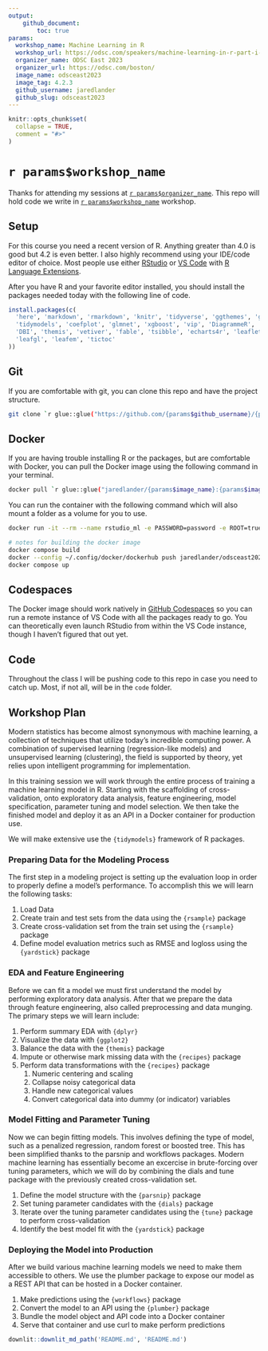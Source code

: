 ```yaml
---
output:
    github_document:
        toc: true
params:
  workshop_name: Machine Learning in R
  workshop_url: https://odsc.com/speakers/machine-learning-in-r-part-i-ii/
  organizer_name: ODSC East 2023
  organizer_url: https://odsc.com/boston/
  image_name: odsceast2023
  image_tag: 4.2.3
  github_username: jaredlander
  github_slug: odsceast2023
---
```


<!-- README.md is generated from README.Rmd. Please edit that file -->

```r
knitr::opts_chunk$set(
  collapse = TRUE,
  comment = "#>"
)
```

# `r params$workshop_name`

<!-- badges: start -->
<!-- badges: end -->

Thanks for attending my sessions at [`r params$organizer_name`](`r params$organizer_url`). This repo will hold code we write in [`r params$workshop_name`](`r params$workshop_url`) workshop.

## Setup

For this course you need a recent version of R. Anything greater than 4.0 is good but 4.2 is even better. I also highly recommend using your IDE/code editor of choice. Most people use either [RStudio](https://www.rstudio.com/products/rstudio/) or [VS Code](https://code.visualstudio.com/) with [R Language Extensions](https://code.visualstudio.com/docs/languages/r).

After you have R and your favorite editor installed, you should install the packages needed today with the following line of code.

```r
install.packages(c(
  'here', 'markdown', 'rmarkdown', 'knitr', 'tidyverse', 'ggthemes', 'ggridges', 
  'tidymodels', 'coefplot', 'glmnet', 'xgboost', 'vip', 'DiagrammeR', 'here', 
  'DBI', 'themis', 'vetiver', 'fable', 'tsibble', 'echarts4r', 'leaflet', 
  'leafgl', 'leafem', 'tictoc'
))
```

## Git

If you are comfortable with git, you can clone this repo and have the project structure.

```sh
git clone `r glue::glue("https://github.com/{params$github_username}/{params$github_slug}.git")`
```


## Docker

If you are having trouble installing R or the packages, but are comfortable with Docker, you can pull the Docker image using the following command in your terminal.

```sh
docker pull `r glue::glue("jaredlander/{params$image_name}:{params$image_tag}")`
```

You can run the container with the following command which will also mount a folder as a volume for you to use.

```sh
docker run -it --rm --name rstudio_ml -e PASSWORD=password -e ROOT=true -p 8787:8787 -v $PWD/workshop:/home/rstudio/workshop  `r glue::glue("jaredlander/{params$image_name}:{params$image_tag}")`
```

```sh
# notes for building the docker image
docker compose build
docker --config ~/.config/docker/dockerhub push jaredlander/odsceast2023:4.2.3
docker compose up
```

## Codespaces

The Docker image should work natively in [GitHub Codespaces](https://github.com/features/codespaces) so you can run a remote instance of VS Code with all the packages ready to go. You can theoretically even launch RStudio from within the VS Code instance, though I haven't figured that out yet.

## Code

Throughout the class I will be pushing code to this repo in case you need to catch up. Most, if not all, will be in the `code` folder.

## Workshop Plan

Modern statistics has become almost synonymous with machine learning, a collection of techniques that utilize today's incredible computing power. A combination of  supervised learning (regression-like models) and unsupervised learning (clustering), the field is supported by theory, yet relies upon intelligent programming for implementation.

In this training session we will work through the entire process of training a machine learning model in R. Starting with the scaffolding of cross-validation, onto exploratory data analysis, feature engineering, model specification, parameter tuning and model selection. We then take the finished model and deploy it as an API in a Docker container for production use.

We will make extensive use the `{tidymodels}` framework of R packages.

### Preparing Data for the Modeling Process

The first step in a modeling project is setting up the evaluation loop in order to properly define a model's performance. To accomplish this we will learn the following tasks:

1. Load Data
1. Create train and test sets from the data using the `{rsample}` package
1. Create cross-validation set from the train set using the `{rsample}` package
1. Define model evaluation metrics such as RMSE and logloss using the `{yardstick}` package

### EDA and Feature Engineering

Before we can fit a model we must first understand the model by performing exploratory data analysis. After that we prepare the data through feature engineering, also called preprocessing and data munging. The primary steps we will learn include:

1. Perform summary EDA with `{dplyr}`
1. Visualize the data with `{ggplot2}`
1. Balance the data with the `{themis}` package
1. Impute or otherwise mark missing data with the `{recipes}` package
1. Perform data transformations with the `{recipes}` package
    1. Numeric centering and scaling
    1. Collapse noisy categorical data
    1. Handle new categorical values
    1. Convert categorical data into dummy (or indicator) variables

### Model Fitting and Parameter Tuning

Now we can begin fitting models. This involves defining the type of model, such as a penalized regression, random forest or boosted tree. This has been simplified thanks to the parsnip and workflows packages. Modern machine learning has essentially become an excercise in brute-forcing over tuning parameters, which we will do by combining the dials and tune package with the previously created cross-validation set.

1. Define the model structure with the `{parsnip}` package
1. Set tuning parameter candidates with the `{dials}` package
1. Iterate over the tuning parameter candidates using the `{tune}` package to perform cross-validation
1. Identify the best model fit with the `{yardstick}` package

### Deploying the Model into Production

After we build various machine learning models we need to make them accessible to others. We use the plumber package to expose our model as a REST API that can be hosted in a Docker container.

1. Make predictions using the `{workflows}` package
1. Convert the model to an API using the `{plumber}` package
1. Bundle the model object and API code into a Docker container
1. Serve that container and use curl to make perform predictions

```r
downlit::downlit_md_path('README.md', 'README.md')
```

